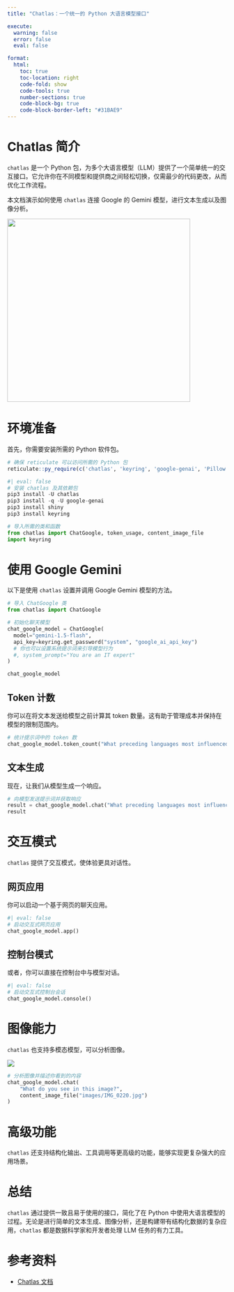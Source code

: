 ```yaml
---
title: "Chatlas：一个统一的 Python 大语言模型接口"

execute:
  warning: false
  error: false
  eval: false

format:
  html:
    toc: true
    toc-location: right
    code-fold: show
    code-tools: true
    number-sections: true
    code-block-bg: true
    code-block-border-left: "#31BAE9"
---
```


# Chatlas 简介

`chatlas` 是一个 Python 包，为多个大语言模型（LLM）提供了一个简单统一的交互接口。它允许你在不同模型和提供商之间轻松切换，仅需最少的代码更改，从而优化工作流程。

本文档演示如何使用 `chatlas` 连接 Google 的 Gemini 模型，进行文本生成以及图像分析。

![](images/clipboard-1865868378.png){width="420"}

# 环境准备

首先，你需要安装所需的 Python 软件包。

```r
# 确保 reticulate 可以访问所需的 Python 包
reticulate::py_require(c('chatlas', 'keyring', 'google-genai', 'Pillow'))
```

```python
#| eval: false
# 安装 chatlas 及其依赖包
pip3 install -U chatlas
pip3 install -q -U google-genai
pip3 install shiny
pip3 install keyring
```

```python
# 导入所需的类和函数
from chatlas import ChatGoogle, token_usage, content_image_file
import keyring
```

# 使用 Google Gemini

以下是使用 `chatlas` 设置并调用 Google Gemini 模型的方法。

```python
# 导入 ChatGoogle 类
from chatlas import ChatGoogle

# 初始化聊天模型
chat_google_model = ChatGoogle(
  model="gemini-1.5-flash",
  api_key=keyring.get_password("system", "google_ai_api_key")
  # 你也可以设置系统提示词来引导模型行为
  #, system_prompt="You are an IT expert"
)

chat_google_model
```

## Token 计数

你可以在将文本发送给模型之前计算其 token 数量。这有助于管理成本并保持在模型的限制范围内。

```python
# 统计提示词中的 token 数
chat_google_model.token_count("What preceding languages most influenced Python?")
```

## 文本生成

现在，让我们从模型生成一个响应。

```python
# 向模型发送提示词并获取响应
result = chat_google_model.chat("What preceding languages most influenced Python?")
result
```

# 交互模式

`chatlas` 提供了交互模式，使体验更具对话性。

## 网页应用

你可以启动一个基于网页的聊天应用。

```python
#| eval: false
# 启动交互式网页应用
chat_google_model.app()
```

## 控制台模式

或者，你可以直接在控制台中与模型对话。

```python
#| eval: false
# 启动交互式控制台会话
chat_google_model.console()
```

# 图像能力

`chatlas` 也支持多模态模型，可以分析图像。

![](images/IMG_0220.jpg)

```python
# 分析图像并描述你看到的内容
chat_google_model.chat(
    "What do you see in this image?",
    content_image_file("images/IMG_0220.jpg")
)
```

# 高级功能

`chatlas` 还支持结构化输出、工具调用等更高级的功能，能够实现更复杂强大的应用场景。

# 总结

`chatlas` 通过提供一致且易于使用的接口，简化了在 Python 中使用大语言模型的过程。无论是进行简单的文本生成、图像分析，还是构建带有结构化数据的复杂应用，`chatlas` 都是数据科学家和开发者处理 LLM 任务的有力工具。

# 参考资料

- [Chatlas 文档](https://posit-dev.github.io/chatlas/)
